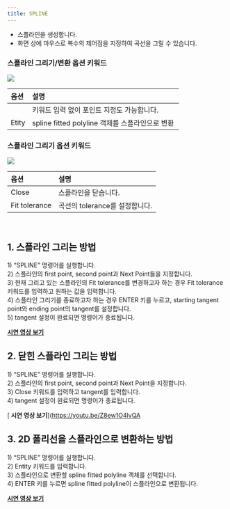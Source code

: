 ```yaml
---
title: SPLINE
---
```



[image1]: ../../../../../assets/images/geometry/spline/image1.png
[image2]: ../../../../../assets/images/geometry/spline/image2.png

* 스플라인을 생성합니다.  
* 화면 상에 마우스로 복수의 제어점을 지정하여 곡선을 그릴 수 있습니다.

### 스플라인 그리기/변환 옵션 키워드  

![][image1]

| 옵션 | 설명 |
| :----- | :-----|
| | 키워드 입력 없이 포인트 지정도 가능합니다. &nbsp;&nbsp;&nbsp;&nbsp;&nbsp;&nbsp;&nbsp;&nbsp; |
| Etity | spline fitted polyline 객체를 스플라인으로 변환 |


### 스플라인 그리기 옵션 키워드  

![][image2]

| 옵션 | 설명 |
| :----- | :-----|
| Close | 스플라인을 닫습니다.  &nbsp;&nbsp;&nbsp;&nbsp;&nbsp;&nbsp;&nbsp;&nbsp; |
| Fit tolerance | 곡선의 tolerance를 설정합니다. |

<br/>

## **1\. 스플라인 그리는 방법**

1\) “SPLINE” 명령어를 실행합니다.  
2\) 스플라인의 first point, second point과 Next Point들을 지정합니다.  
3\) 현재 그리고 있는 스플라인의 Fit tolerance를 변경하고자 하는 경우 Fit tolerance 키워드를 입력하고 원하는 값을 입력합니다.  
4\) 스플라인 그리기를 종료하고자 하는 경우 ENTER 키를 누르고, starting tangent point와 ending point의 tangent를 설정합니다.  
5\) tangent 설정이 완료되면 명령어가 종료됩니다.

[**<Icon name="youtube" class="emoji"/> 시연 영상 보기**](https://youtu.be/rhbwh0Btgrw)

## **2\. 닫힌 스플라인 그리는 방법**

1\) “SPLINE” 명령어를 실행합니다.  
2\) 스플라인의 first point, second point과 Next Point을 지정합니다.  
3\) Close 키워드를 입력하고 tangent를 입력합니다.  
4\) tangent 설정이 완료되면 명령어가 종료됩니다.

[**<Icon name="youtube" class="emoji"/> 시연 영상 보기**](https://youtu.be/Z8ew1O4lvQA

## **3\. 2D 폴리선을 스플라인으로 변환하는 방법**

1\) “SPLINE” 명령어를 실행합니다.  
2\) Entity 키워드를 입력합니다.  
3\) 스플라인으로 변환할 spline fitted polyline 객체를 선택합니다.  
4\) ENTER 키를 누르면 spline fitted polyline이 스플라인으로 변환됩니다.

[**<Icon name="youtube" class="emoji"/> 시연 영상 보기**](https://youtu.be/wjU48Xu4j-o)